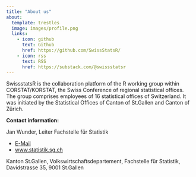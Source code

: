 ```yaml
---
title: "About us"
about:
  template: trestles
  image: images/profile.png
  links:
    - icon: github
      text: Github
      href: https://github.com/SwissStatsR/
    - icon: rss
      text: RSS
      href: https://substack.com/@swissstatsr
---
```


SwissstatsR is the collaboration platform of the R working group within CORSTAT/KORSTAT, the Swiss Conference of regional statistical offices. The group comprises employees of 16 statistical offices of Switzerland. It was initiated by the Statistical Offices of Canton of St.Gallen and Canton of Zürich.

**Contact information:**

Jan Wunder, Leiter Fachstelle für Statistik

- [E-Mail](https://www.sg.ch/ueber-den-kanton-st-gallen/statistik/fachstelle-fuer-statistik/mitarbeitende-fachstelle-fuer-statistik.html)
- [www.statistik.sg.ch](www.statistik.sg.ch)

Kanton St.Gallen, Volkswirtschaftsdepartement, Fachstelle für Statistik, Davidstrasse 35, 9001 St.Gallen
